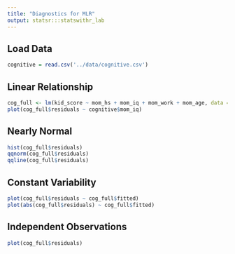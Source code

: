 ```yaml
---
title: "Diagnostics for MLR"
output: statsr:::statswithr_lab
---
```


## Load Data

```r
cognitive = read.csv('../data/cognitive.csv')
```

## Linear Relationship

```r
cog_full <- lm(kid_score ~ mom_hs + mom_iq + mom_work + mom_age, data = cognitive)
plot(cog_full$residuals ~ cognitive$mom_iq)
```

## Nearly Normal

```r
hist(cog_full$residuals)
qqnorm(cog_full$residuals)
qqline(cog_full$residuals)
```

## Constant Variability

```r
plot(cog_full$residuals ~ cog_full$fitted)
plot(abs(cog_full$residuals) ~ cog_full$fitted)
```
## Independent Observations

```r
plot(cog_full$residuals)
```